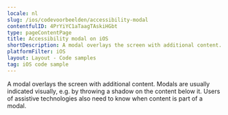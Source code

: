```yaml
---
locale: nl
slug: /ios/codevoorbeelden/accessibility-modal
contentfulID: 4PrYiYC1aTaagTAskiHGbt
type: pageContentPage
title: Accessibility modal on iOS
shortDescription: A modal overlays the screen with additional content.
platformFilter: iOS
layout: Layout - Code samples
tag: iOS code sample
---
```


A modal overlays the screen with additional content. Modals are usually indicated visually, e.g. by throwing a shadow on the content below it. Users of assistive technologies also need to know when content is part of a modal.

<CodeSample id="accessibility-modal" locale="nl" platform="ios"/>